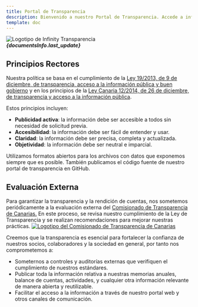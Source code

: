 ```yaml
---
title: Portal de Transparencia
description: Bienvenido a nuestro Portal de Transparencia. Accede a información pública, transparencia institucional y datos abiertos sobre nuestra organización.
template: doc
---
```



<Image src={logoImage} alt="Logotipo de Infinity Transparencia" class="logo-animation" />

<Aside title='Última actualización'>
  <strong><em>{documentsInfo.last_update}</em></strong>
</Aside>

<div class="card-grid">
  <ImageCard
    title="Información Institucional"
    description="Identidad, misión y certificaciones oficiales."
    href="/informacion-institucional/quienes-somos/"
    imageSrc={institucionalImage}
    imageAlt="Icono de información institucional"
  />
  <ImageCard
    title="Información Organizativa"
    description="Estructura y funcionamiento interno."
    href="/informacion-sobre-administradores-y-directivos/administradores-y-cargos-directivos"
    imageSrc={organizativaImage}
    imageAlt="Icono de información organizativa"
  />
  <ImageCard
    title="Administradores y Directivos"
    description="Roles y perfiles del equipo directivo."
    href="/informacion-sobre-administradores-y-directivos/administradores-y-cargos-directivos"
    imageSrc={adminImage}
    imageAlt="Icono de administradores y directivos"
  />
  <ImageCard
    title="Información Económica y Financiera"
    description="Datos y balances financieros."
    href="/informacion-economica-y-financiera/resultados-economicos"
    imageSrc={economicaImage}
    imageAlt="Icono de información económica y financiera"
  />
  <ImageCard
    title="Contratos y convenios"
    description="Listado de contratos y convenios públicos."
    href="/informacion-de-contratos-y-convenios/informacion-de-contratos"
    imageSrc={contratosImage}
    imageAlt="Icono de contratos y convenios"
  />
  <ImageCard
    title="Subvenciones y Ayudas"
    description="Datos de ayudas y subvenciones."
    href="/informacion-de-ayudas-y-subvenciones/ayudas-y-subvenciones"
    imageSrc={ayudasImage}
    imageAlt="Icono de subvenciones y ayudas"
  />
</div>

## Principios Rectores

Nuestra política se basa en el cumplimiento de la <a href="https://www.boe.es/eli/es/l/2013/12/09/19/con" target="_blank" alt="Acceso externo a Ley 19/2013, de 9 de diciembre, de transparencia, acceso a la información pública y buen gobierno">Ley 19/2013, de 9 de diciembre, de transparencia, acceso a la información pública y buen gobierno</a> y en los principios de la <a href="https://www.boe.es/eli/es-cn/l/2014/12/26/12" target="_blank" alt="Acceso externo a Ley Canaria 12/2014, de 26 de diciembre, de transparencia y acceso a la información pública">Ley Canaria 12/2014, de 26 de diciembre, de transparencia y acceso a la información pública</a>. 

Estos principios incluyen:

- **Publicidad activa**: la información debe ser accesible a todos sin necesidad de solicitud previa.
- **Accesibilidad**: la información debe ser fácil de entender y usar.
- **Claridad**: la información debe ser precisa, completa y actualizada.
- **Objetividad**: la información debe ser neutral e imparcial.

<Aside type="tip" title="Compromiso Open Source">
  Utilizamos formatos abiertos para los archivos con datos que exponemos siempre que es posible. También publicamos el código fuente de nuestro portal de transparencia en GitHub.
</Aside>

## Evaluación Externa

Para garantizar la transparencia y la rendición de cuentas, nos sometemos periódicamente a la evaluación externa del <a href="https://transparenciacanarias.org/" target="_blank" alt="Acceso a la web del Comisionado de Transparencia de Canarias">Comisionado de Transparencia de Canarias.</a> En este proceso, se revisa nuestro cumplimiento de la Ley de Transparencia y se realizan recomendaciones para mejorar nuestras prácticas.
<a href="https://transparenciacanarias.org/" target="_blank" alt="Acceso a la web del Comisionado de Transparencia de Canarias">![Logotipo del Comisionado de Transparencia de Canarias](../../assets/images/comisionado-de-transparencia.png)</a>

Creemos que la transparencia es esencial para fortalecer la confianza de nuestros socios, colaboradores y la sociedad en general, por tanto nos comprometemos a:
- Someternos a controles y auditorías externas que verifiquen el cumplimiento de nuestros estándares.
- Publicar toda la información relativa a nuestras memorias anuales, balance de cuentas, actividades, y cualquier otra información relevante de manera abierta y reutilizable.
- Facilitar el acceso a la información a través de nuestro portal web y otros canales de comunicación.